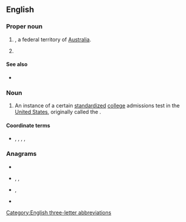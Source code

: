 {{also|act|act.|Act.|A.C.T.|A. C. T.}}
==English==

===Proper noun===
{{en-proper noun}}

# {{initialism of|Australian Capital Territory|lang=en|dot=}}, a federal territory of [[Australia]].
# {{initialism of|lang=en|{{w|lang=en|American College Test||en}}}}

====See also====
* {{pedia|lang=en|ACT (test)}} {{gloss|American College Test}}

===Noun===
{{en-noun}}

# An instance of a certain [[standardized]] [[college]] admissions test in the [[United States]], originally called the {{m|en||American College Test}}.

====Coordinate terms====
* {{sense|American College Test}} {{l|en|SAT}}, {{l|en|GMAT}}, {{l|en|MCAT}}, {{l|en|DAT}}, {{l|en|PCAT}}

===Anagrams===
* {{l|en|ATC}}
* {{l|en|cat}}, {{l|en|Cat}}, {{l|en|CAT}}
* {{l|en|tac}}, {{l|en|TAC}}
* {{l|en|TCA}}

[[Category:English three-letter abbreviations]]